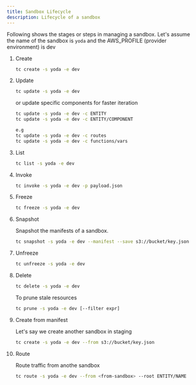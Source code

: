 ```yaml
---
title: Sandbox Lifecycle
description: Lifecycle of a sandbox
---
```




Following shows the stages or steps in managing a sandbox. Let's assume the name of the sandbox is `yoda` and the AWS_PROFILE (provider environment) is dev

<Steps>

1. Create

	```sh
	tc create -s yoda -e dev
	```

2. Update

	```sh
	tc update -s yoda -e dev
	```
	or update specific components for faster iteration

	```sh
	tc update -s yoda -e dev -c ENTITY
	tc update -s yoda -e dev -c ENTITY/COMPONENT

	e.g
	tc update -s yoda -e dev -c routes
	tc update -s yoda -e dev -c functions/vars

	```

3. List

	```sh
	tc list -s yoda -e dev
	```

4. Invoke

	```sh
	tc invoke -s yoda -e dev -p payload.json
	```

5. Freeze

	```sh
	tc freeze -s yoda -e dev
	```

6. Snapshot

	Snapshot the manifests of a sandbox.

	```sh
	tc snapshot -s yoda -e dev --manifest --save s3://bucket/key.json
	```

7. Unfreeze

	```sh
	tc unfreeze -s yoda -e dev
	```

8. Delete

	```sh
	tc delete -s yoda -e dev
	```

	To prune stale resources

	```sh
	tc prune -s yoda -e dev [--filter expr]
	```

9. Create from manifest

	Let's say we create another sandbox in staging

	```sh
	tc create -s yoda -e dev --from s3://bucket/key.json
	```

10. Route

	Route traffic from anothe sandbox

	```sh
	tc route -s yoda -e dev --from <from-sandbox> --root ENTITY/NAME
	```


</Steps>
